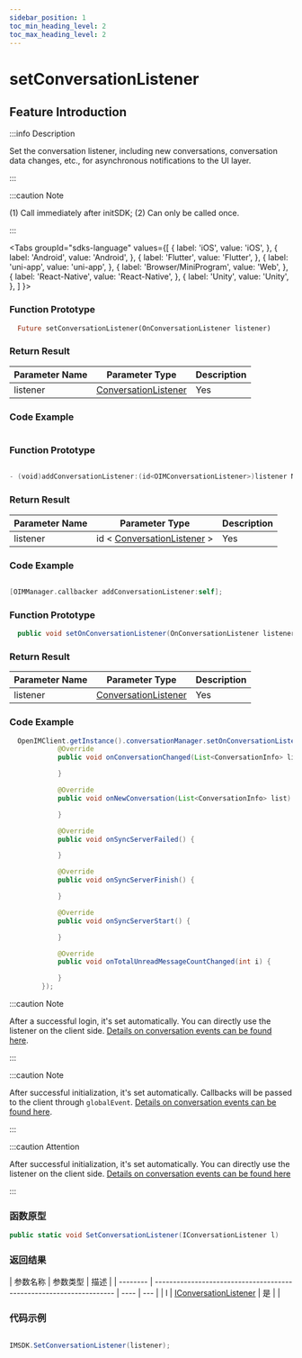 ```yaml
---
sidebar_position: 1
toc_min_heading_level: 2
toc_max_heading_level: 2
---
```


# setConversationListener

## Feature Introduction

:::info Description

Set the conversation listener, including new conversations, conversation data changes, etc., for asynchronous notifications to the UI layer.

:::

:::caution Note

(1) Call immediately after initSDK;
(2) Can only be called once.

:::

<Tabs
groupId="sdks-language"
values={[
{ label: 'iOS', value: 'iOS', },
{ label: 'Android', value: 'Android', },
{ label: 'Flutter', value: 'Flutter', },
{ label: 'uni-app', value: 'uni-app', },
{ label: 'Browser/MiniProgram', value: 'Web', },
{ label: 'React-Native', value: 'React-Native', },
{ label: 'Unity', value: 'Unity', },
]
}>

<TabItem value="Flutter">

### Function Prototype

```dart
  Future setConversationListener(OnConversationListener listener)
```

### Return Result

| Parameter Name | Parameter Type                                                   | Description |
| -------------- | --------------------------------------------------------------- | ----------- |
| listener      | [ConversationListener](/listener/conversationListener.mdx)      | Yes         |

### Code Example

```dart showLineNumbers

```

</TabItem>

<TabItem value="iOS">

### Function Prototype

```swift

- (void)addConversationListener:(id<OIMConversationListener>)listener NS_SWIFT_NAME(addConversationListener(listener:));

```

### Return Result

| Parameter Name | Parameter Type                                                           | Description |
| -------------- | ------------------------------------------------------------------------ | ----------- |
| listener      | id < [ConversationListener](/listener/conversationListener.mdx) >       | Yes         |

### Code Example

```swift showLineNumbers

[OIMManager.callbacker addConversationListener:self];

```

</TabItem>

<TabItem value="Android">

### Function Prototype

```java
  public void setOnConversationListener(OnConversationListener listener)
```

### Return Result

| Parameter Name | Parameter Type                                                   | Description |
| -------------- | --------------------------------------------------------------- | ----------- |
| listener      | [ConversationListener](/listener/conversationListener.mdx)      | Yes         |

### Code Example

```java showLineNumbers
  OpenIMClient.getInstance().conversationManager.setOnConversationListener(new OnConversationListener() {
            @Override
            public void onConversationChanged(List<ConversationInfo> list) {

            }

            @Override
            public void onNewConversation(List<ConversationInfo> list) {

            }

            @Override
            public void onSyncServerFailed() {

            }

            @Override
            public void onSyncServerFinish() {

            }

            @Override
            public void onSyncServerStart() {

            }

            @Override
            public void onTotalUnreadMessageCountChanged(int i) {

            }
        });
```

</TabItem>

<TabItem value="Web">

:::caution Note

After a successful login, it's set automatically. You can directly use the listener on the client side. [Details on conversation events can be found here](/listener/conversationListener.mdx).

:::

</TabItem>

<TabItem value="uni-app">

:::caution Note

After successful initialization, it's set automatically. Callbacks will be passed to the client through `globalEvent`. [Details on conversation events can be found here](/listener/conversationListener.mdx).

:::

</TabItem>
<TabItem value="React-Native">

:::caution Attention

After successful initialization, it's set automatically. You can directly use the listener on the client side. [Details on conversation events can be found here](/listener/conversationListener.mdx)

:::

</TabItem>

<TabItem value="Unity">

### 函数原型

```C#
public static void SetConversationListener(IConversationListener l)
```

### 返回结果

| 参数名称 | 参数类型                                                            | 描述 |
| -------- | ------------------------------------------------------------------- | ---- | --- |
| l | [IConversationListener](/listener/conversationListener.mdx) | 是   |     |

### 代码示例

```C# showLineNumbers

IMSDK.SetConversationListener(listener);

```

</TabItem>

</Tabs>